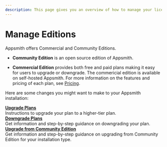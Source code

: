 ```yaml
---
description: This page gives you an overview of how to manage your license and plans on Appsmith.
---
```


# Manage Editions

Appsmith offers Commercial and Community Editions.

* **Community Edition** is an open source edition of Appsmith.

* **Commercial Edition** provides both free and paid plans making it easy for users to upgrade or downgrade. The commericial edition is available on self-hosted Appsmith. For more information on the features and pricing of each plan, see [Pricing](https://www.appsmith.com/pricing).

Here are some changes you might want to make to your Appsmith installation:

<div className="containerGridSampleApp">
   <div className="containerColumnSampleApp columnGrid column-one">
      <div className="containerCol"></div>
      <b><a href="/getting-started/setup/manage-plans/upgrade-plan">Upgrade Plans</a></b>
      <div className="containerDescription">
         Instructions to upgrade your plan to a higher-tier plan.
      </div>
   </div>

<div className="containerColumnSampleApp columnGrid column-two">
      <div className="containerCol"></div>
      <b><a href="/getting-started/setup/manage-plans/downgrade-plan">Downgrade Plans</a></b>
      <div className="containerDescription"> 
         Get information and step-by-step guidance on downgrading your plan.
      </div>
</div>
</div>

<div className="containerGridSampleApp">
   <div className="containerColumnSampleApp columnGrid column-one">
      <div className="containerCol"></div>
      <b><a href="/getting-started/setup/upgrade-from-community-edition">Upgrade from Community Edition</a></b>
      <div className="containerDescription"> 
         Get information and step-by-step guidance on upgrading from Community Edition for your installation type.
      </div>
   </div>

 <div className="columnGrid column-two" style={{padding:"20px"}}></div></div>


